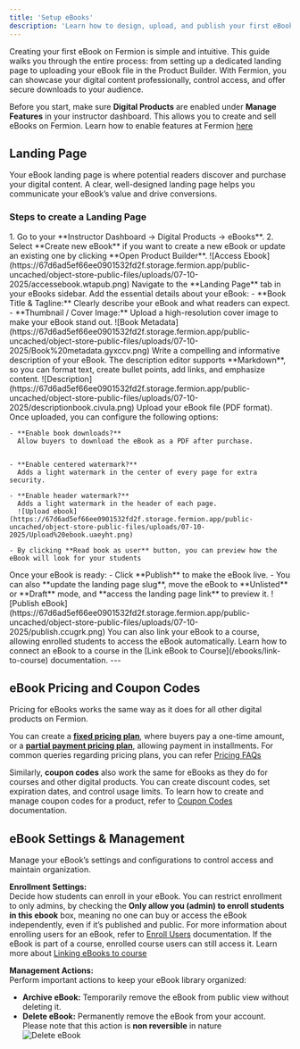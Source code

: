 ```yaml
---
title: 'Setup eBooks'
description: 'Learn how to design, upload, and publish your first eBook on Fermion using the Product Builder.'
---
```


Creating your first eBook on Fermion is simple and intuitive. This guide walks you through the entire process: from setting up a dedicated landing page to uploading your eBook file in the Product Builder. With Fermion, 
you can showcase your digital content professionally, control access, and offer secure downloads to your audience.

<Info>Before you start, make sure **Digital Products** are enabled under **Manage Features** in your instructor dashboard. This allows you to create and sell eBooks on Fermion. Learn how to enable features at Fermion [here](/onboarding/account-setup#step-2%3A-manage-features)</Info>

## Landing Page

Your eBook landing page is where potential readers discover and purchase your digital content. A clear, well-designed landing page helps you communicate your eBook’s value and drive conversions.

### Steps to create a Landing Page

<Steps>

  <Step title="Navigate to eBooks">
    1. Go to your **Instructor Dashboard → Digital Products → eBooks**.  
    2. Select **Create new eBook** if you want to create a new eBook or update an existing one by clicking **Open Product Builder**.  
    ![Access Ebook](https://67d6ad5ef66ee0901532fd2f.storage.fermion.app/public-uncached/object-store-public-files/uploads/07-10-2025/accessebook.wtapub.png) 

  </Step>

  <Step title="Define Book Metadata">
  Navigate to the **Landing Page** tab in your eBooks sidebar.
    Add the essential details about your eBook:
    - **Book Title & Tagline:** Clearly describe your eBook and what readers can expect.  
    - **Thumbnail / Cover Image:** Upload a high-resolution cover image to make your eBook stand out.
      ![Book Metadata](https://67d6ad5ef66ee0901532fd2f.storage.fermion.app/public-uncached/object-store-public-files/uploads/07-10-2025/Book%20metadata.gyxccv.png)
  </Step>

  <Step title="Add a Book Description">
    Write a compelling and informative description of your eBook.  
    The description editor supports **Markdown**, so you can format text, create bullet points, add links, and emphasize content.
    ![Description](https://67d6ad5ef66ee0901532fd2f.storage.fermion.app/public-uncached/object-store-public-files/uploads/07-10-2025/descriptionbook.civula.png)
  </Step>

  <Step title="Upload eBook and Configure Settings">
    Upload your eBook file (PDF format). Once uploaded, you can configure the following options:

    - **Enable book downloads?**  
      Allow buyers to download the eBook as a PDF after purchase.  
      

    - **Enable centered watermark?**  
      Adds a light watermark in the center of every page for extra security.

    - **Enable header watermark?**  
      Adds a light watermark in the header of each page.
      ![Upload ebook](https://67d6ad5ef66ee0901532fd2f.storage.fermion.app/public-uncached/object-store-public-files/uploads/07-10-2025/Upload%20ebook.uaeyht.png)

    - By clicking **Read book as user** button, you can preview how the eBook will look for your students
  </Step>

  <Step title="Publish Your eBook landing page">
   Once your eBook is ready:
    - Click **Publish** to make the eBook live.  
    - You can also **update the landing page slug**, move the eBook to **Unlisted** or **Draft** mode, and **access the landing page link** to preview it.  
      ![Publish eBook](https://67d6ad5ef66ee0901532fd2f.storage.fermion.app/public-uncached/object-store-public-files/uploads/07-10-2025/publish.ccugrk.png)

<Info>
You can also link your eBook to a course, allowing enrolled students to access the eBook automatically. Learn how to connect an eBook to a course in the [Link eBook to Course](/ebooks/link-to-course) documentation.
</Info>
  </Step>

</Steps>
---

## eBook Pricing and Coupon Codes

Pricing for eBooks works the same way as it does for all other digital products on Fermion. 

You can create a **[fixed pricing plan](/setup-pricing/fixed-pricing-plan)**, where buyers pay a one-time amount, or a **[partial payment pricing plan](/setup-pricing/setup-emi)**, allowing payment in installments. For common queries regarding pricing plans, you can refer [Pricing FAQs](/setup-pricing/common-faqs)

Similarly, **coupon codes** also work the same for eBooks as they do for courses and other digital products. You can create discount codes, set expiration dates, and control usage limits. To learn how to create and manage coupon codes for a product, refer to [Coupon Codes](/setup-pricing/add-coupon-codes) documentation.

## eBook Settings & Management

Manage your eBook’s settings and configurations to control access and maintain organization.  

**Enrollment Settings:**  
Decide how students can enroll in your eBook. You can restrict enrollment to only admins, by checking the **Only allow you (admin) to enroll students in this ebook** box, meaning no one can buy or access the eBook independently, even if it’s published and public. For more information about enrolling users for an eBook, refer to [Enroll Users](/ebooks/enroll-students) documentation. 
<Tip> If the eBook is part of a course, enrolled course users can still access it. Learn more about [Linking eBooks to course](/ebooks/ebook-course)</Tip>

**Management Actions:**  
Perform important actions to keep your eBook library organized:  
- **Archive eBook:** Temporarily remove the eBook from public view without deleting it.  
- **Delete eBook:** Permanently remove the eBook from your account. Please note that this action is **non reversible** in nature   
   ![Delete eBook](https://67d6ad5ef66ee0901532fd2f.storage.fermion.app/public-uncached/object-store-public-files/uploads/07-10-2025/deleteebook.izsrbq.png)


